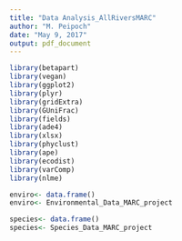 ```yaml
---
title: "Data Analysis_AllRiversMARC"
author: "M. Peipoch"
date: "May 9, 2017"
output: pdf_document
---
```


```r
library(betapart)
library(vegan)
library(ggplot2)
library(plyr)
library(gridExtra)
library(GUniFrac)
library(fields)
library(ade4)
library(xlsx)
library(phyclust)
library(ape)
library(ecodist)
library(varComp)
library(nlme)

```

```r
enviro<- data.frame()
enviro<- Environmental_Data_MARC_project

species<- data.frame()
species<- Species_Data_MARC_project

```

